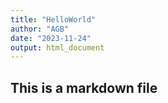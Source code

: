 ```yaml
---
title: "HelloWorld"
author: "AGB"
date: "2023-11-24"
output: html_document
---
```

## This is a markdown file
